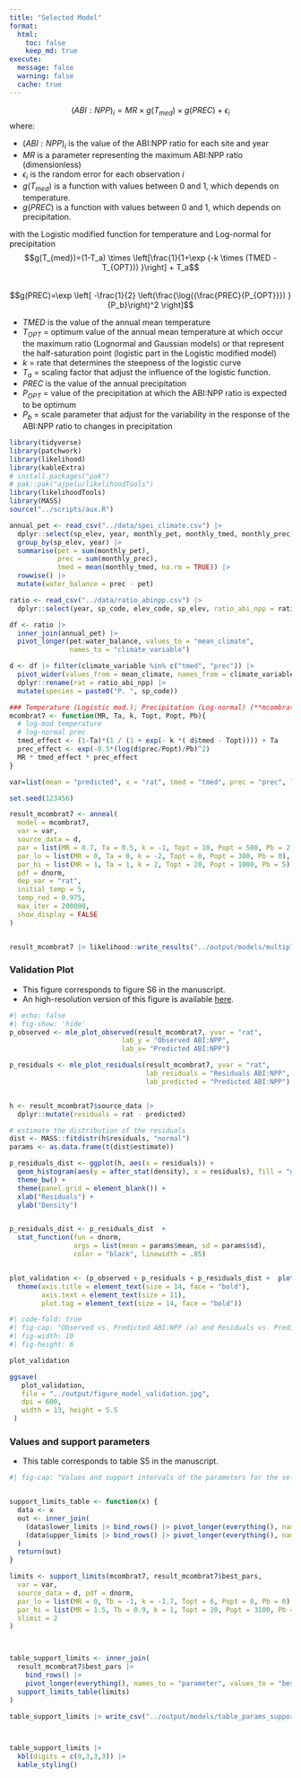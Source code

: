 ```yaml
---
title: "Selected Model"
format: 
  html:
    toc: false
    keep_md: true
execute:
  message: false
  warning: false
  cache: true
---
```


$$(ABI:NPP)_i=MR \times g(T_{med}) \times g(PREC) + \epsilon_i$$
where: 

- $(ABI:NPP)_i$ is the value of the ABI:NPP ratio for each site and year
- $MR$ is a parameter representing the maximum ABI:NPP ratio (dimensionless)
- $\epsilon_i$ is the random error for each observation $i$
- $g(T_{med})$ is a function with values between 0 and 1, which depends on temperature. 
- $g(PREC)$ is a function with values between 0 and 1, which depends on precipitation. 

with the Logistic modified function for temperature and Log-normal for precipitation 
$$g(T_{med})=(1-T_a) \times \left[\frac{1}{1+\exp (-k \times (TMED - T_{OPT})) }\right] + T_a$$  
$$g(PREC)=\exp \left[ -\frac{1}{2} \left(\frac{\log{(\frac{PREC}{P_{OPT}}}) }{P_b}\right)^2 \right]$$ 


- $TMED$ is the value of the annual mean temperature
- $T_{OPT}$ = optimum value of the annual mean temperature at which occur the maximum ratio (Lognormal and Gaussian models) or that represent the half-saturation point (logistic part in the Logistic modified model)
- $k$ = rate that determines the steepness of the logistic curve
- $T_a$ = scaling factor that adjust the influence of the logistic function. 
- $PREC$ is the value of the annual precipitation
- $P_{OPT}$ = value of the precipitation at which the ABI:NPP ratio is expected to be optimum
- $P_b$ = scale parameter that adjust for the variability in the response of the ABI:NPP ratio to changes in precipitation



```r
library(tidyverse)
library(patchwork)
library(likelihood)
library(kableExtra)
# install.packages("pak")
# pak::pak("ajpelu/likelihoodTools")
library(likelihoodTools)
library(MASS)
source("../scripts/aux.R")

annual_pet <- read_csv("../data/spei_climate.csv") |> 
  dplyr::select(sp_elev, year, monthly_pet, monthly_tmed, monthly_prec) |> 
  group_by(sp_elev, year) |>
  summarise(pet = sum(monthly_pet), 
            prec = sum(monthly_prec),
            tmed = mean(monthly_tmed, na.rm = TRUE)) |> 
  rowwise() |> 
  mutate(water_balance = prec - pet)

ratio <- read_csv("../data/ratio_abinpp.csv") |> 
  dplyr::select(year, sp_code, elev_code, sp_elev, ratio_abi_npp = ratio) 

df <- ratio |> 
  inner_join(annual_pet) |> 
  pivot_longer(pet:water_balance, values_to = "mean_climate", 
               names_to = "climate_variable")

d <- df |> filter(climate_variable %in% c("tmed", "prec")) |> 
  pivot_wider(values_from = mean_climate, names_from = climate_variable) |> 
  dplyr::rename(rat = ratio_abi_npp) |> 
  mutate(species = paste0("P. ", sp_code))
```

```r
### Temperature (Logistic mod.); Precipitation (Log-normal) (**mcombrat7**)
mcombrat7 <- function(MR, Ta, k, Topt, Popt, Pb){
  # log-mod temperature
  # log-normal prec 
  tmed_effect <- (1-Ta)*(1 / (1 + exp(- k *( d$tmed - Topt)))) + Ta
  prec_effect <- exp(-0.5*(log(d$prec/Popt)/Pb)^2)
  MR * tmed_effect * prec_effect
}

var=list(mean = "predicted", x = "rat", tmed = "tmed", prec = "prec", log = TRUE)

set.seed(123456)

result_mcombrat7 <- anneal(
  model = mcombrat7, 
  var = var, 
  source_data = d,
  par = list(MR = 0.7, Ta = 0.5, k = -1, Topt = 10, Popt = 500, Pb = 2), 
  par_lo = list(MR = 0, Ta = 0, k = -2, Topt = 0, Popt = 300, Pb = 0),
  par_hi = list(MR = 1, Ta = 1, k = 2, Topt = 20, Popt = 1000, Pb = 5),
  pdf = dnorm,
  dep_var = "rat",
  initial_temp = 5, 
  temp_red = 0.975, 
  max_iter = 200000, 
  show_display = FALSE
)


result_mcombrat7 |> likelihood::write_results("../output/models/multiplicative_tmed_logisticmod_prec_lognormal.txt")
```

### Validation Plot 
- This figure corresponds to figure S6 in the manuscript.
- An high-resolution version of this figure is available [here](../output/plot_model_validation.jpg).

```r
#| echo: false
#| fig-show: 'hide' 
p_observed <- mle_plot_observed(result_mcombrat7, yvar = "rat", 
                            lab_y = "Observed ABI:NPP", 
                            lab_x= "Predicted ABI:NPP") 

p_residuals <- mle_plot_residuals(result_mcombrat7, yvar = "rat", 
                                  lab_residuals = "Residuals ABI:NPP", 
                                  lab_predicted = "Predicted ABI:NPP")


h <- result_mcombrat7$source_data |> 
  dplyr::mutate(residuals = rat - predicted)

# estimate the distribution of the residuals  
dist <- MASS::fitdistr(h$residuals, "normal") 
params <- as.data.frame(t(dist$estimate))

p_residuals_dist <- ggplot(h, aes(x = residuals)) +
  geom_histogram(aes(y = after_stat(density), x = residuals), fill = "gray", col = "white") +
  theme_bw() +
  theme(panel.grid = element_blank()) +
  xlab("Residuals") +
  ylab("Density")


p_residuals_dist <- p_residuals_dist  + 
  stat_function(fun = dnorm, 
                args = list(mean = params$mean, sd = params$sd), 
                color = "black", linewidth = .85) 


plot_validation <- (p_observed + p_residuals + p_residuals_dist +  plot_annotation(tag_levels = "A")) & 
  theme(axis.title = element_text(size = 14, face = "bold"), 
        axis.text = element_text(size = 11),
        plot.tag = element_text(size = 14, face = "bold"))
```


```r
#| code-fold: true
#| fig-cap: "Observed vs. Predicted ABI:NPP (a) and Residuals vs. Predicted ABI:NPP plots (b) of the selected model. Histogram of the residuals of the selected model (c)." 
#| fig-width: 10
#| fig-height: 6

plot_validation

ggsave(
   plot_validation,
   file = "../output/figure_model_validation.jpg",
   dpi = 600,
   width = 13, height = 5.5
 )
```


### Values and support parameters 
- This table corresponds to table S5 in the manuscript.
```r
#| fig-cap: "Values and support intervals of the parameters for the selected model. MR = Maximum ABI:NPP ratio. T<sub>MED</sub>, T<sub>OPT</sub>, k and Tsub>a</sub> are parameters of the annual mean temperature function (logistic modified), where T<sub>MED</sub> = value of the annual mean temperature, T<sub>OPT</sub> = value of the annual mean temperature which represent the half-saturation point of the logistic part of the equation and k = rate that determines the steepness of the logistic curve. T<sub>a</sub> is a scaling factor that adjust the influence of the logistic function (i.e. a baseline value or offset). PREC, P<sub>OPT</sub> and P<sub>b</sub> are parameters of the annual precipitation function (lognormal), where PREC = value of the precipitation, P<sub>OPT</sub> = value of the precipitation at which the ABI:NPP ratio is expected to be optimum, and P<sub>b</sub> = scale parameter that adjust for the variability in the response of the ABI:NPP ratio to changes in precipitation." 


support_limits_table <- function(x) {
  data <- x
  out <- inner_join(
    (data$lower_limits |> bind_rows() |> pivot_longer(everything(), names_to = "parameter", values_to = "lower_si")),
    (data$upper_limits |> bind_rows() |> pivot_longer(everything(), names_to = "parameter", values_to = "upper_si"))
  )
  return(out)
}

limits <- support_limits(mcombrat7, result_mcombrat7$best_pars,
  var = var,
  source_data = d, pdf = dnorm,
  par_lo = list(MR = 0, Tb = -1, k = -1.7, Topt = 6, Popt = 0, Pb = 0),
  par_hi = list(MR = 1.5, Tb = 0.9, k = 1, Topt = 20, Popt = 3100, Pb = 1),
  slimit = 2
)



table_support_limits <- inner_join(
  result_mcombrat7$best_pars |>
    bind_rows() |>
    pivot_longer(everything(), names_to = "parameter", values_to = "best_pars"),
  support_limits_table(limits)
)

table_support_limits |> write_csv("../output/models/table_params_support_limit.csv")



table_support_limits |> 
  kbl(digits = c(0,3,3,3)) |> 
  kable_styling()
```

